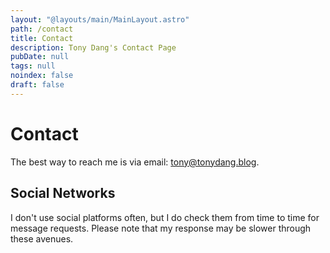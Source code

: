 ```yaml
---
layout: "@layouts/main/MainLayout.astro"
path: /contact
title: Contact
description: Tony Dang's Contact Page
pubDate: null
tags: null
noindex: false
draft: false
---
```



# Contact

The best way to reach me is via email:
[tony@tonydang.blog](mailto:tony@tonydang.blog).

## Social Networks

I don't use social platforms often, but I do check them from time to time for
message requests. Please note that my response may be slower through these
avenues.

<SocialIcons />
